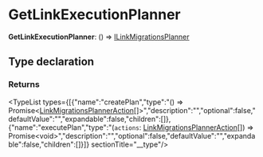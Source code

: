 
# GetLinkExecutionPlanner

 **GetLinkExecutionPlanner**: () => [ILinkMigrationsPlanner](../../../types/interfaces/types.ILinkMigrationsPlanner/page.mdx)

## Type declaration

### Returns

<TypeList types={[{"name":"createPlan","type":"() => Promise&#60;[LinkMigrationsPlannerAction](../../../types/types/types.LinkMigrationsPlannerAction/page.mdx)[]&#62;","description":"","optional":false,"defaultValue":"","expandable":false,"children":[]},{"name":"executePlan","type":"(`actions`: [LinkMigrationsPlannerAction](../../../types/types/types.LinkMigrationsPlannerAction/page.mdx)[]) => Promise&#60;void&#62;","description":"","optional":false,"defaultValue":"","expandable":false,"children":[]}]}  sectionTitle="__type"/>

